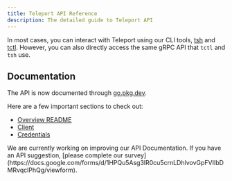 ```yaml
---
title: Teleport API Reference
description: The detailed guide to Teleport API
---
```


In most cases, you can interact with Teleport using our CLI tools, [tsh](cli-docs.mdx#tsh) and [tctl](cli-docs.mdx#tctl). However, you can also directly access the same gRPC API that `tctl` and `tsh` use.

## Documentation

The API is now documented through [go.pkg.dev](https://pkg.go.dev/github.com/gravitational/teleport/api/client). 

Here are a few important sections to check out:
 - [Overview README](https://pkg.go.dev/github.com/gravitational/teleport/api/client#section-readme)
 - [Client](https://pkg.go.dev/github.com/gravitational/teleport/api/client#Client)
 - [Credentials](https://pkg.go.dev/github.com/gravitational/teleport/api/client#Credentials)

<Admonition type="note">
  We are currently working on improving our API Documentation. If you have an API suggestion, [please complete our survey](https://docs.google.com/forms/d/1HPQu5Asg3lR0cu5crnLDhlvovGpFVIIbDMRvqclPhQg/viewform).
</Admonition>